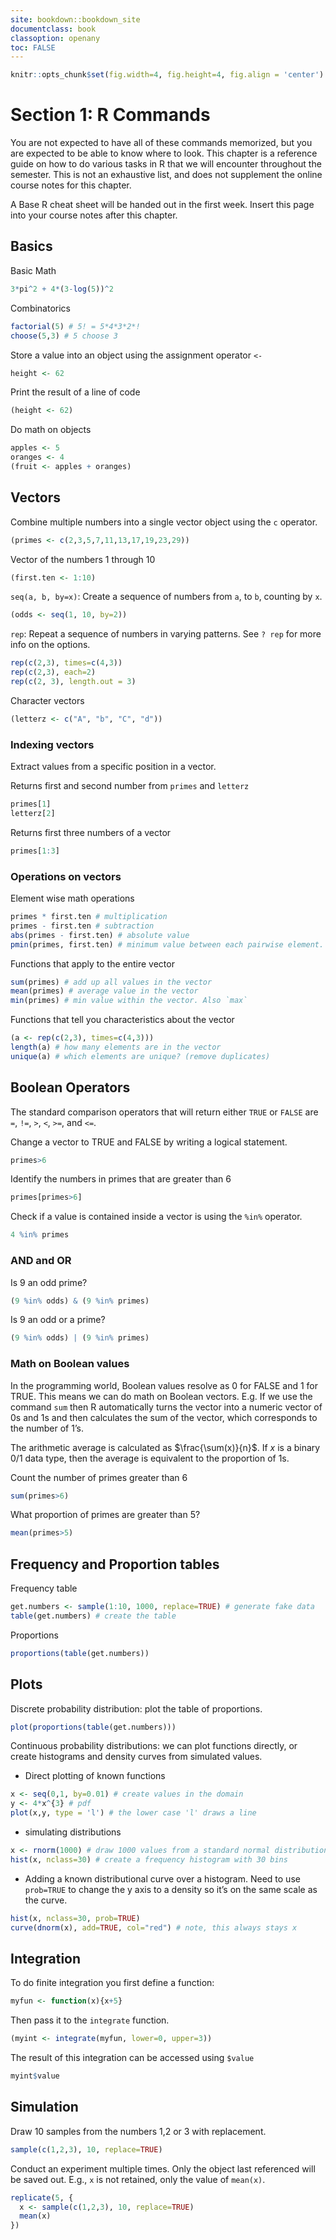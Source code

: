 ```yaml
--- 
site: bookdown::bookdown_site
documentclass: book
classoption: openany
toc: FALSE
---
```


```{=latex}
% Trigger ToC creation in LaTeX
\renewcommand{\baselinestretch}{0.7}\normalsize
\tableofcontents
\renewcommand{\baselinestretch}{2}\normalsize
```

```r
knitr::opts_chunk$set(fig.width=4, fig.height=4, fig.align = 'center')
```

# Section 1: R Commands

You are not expected to have all of these commands memorized, but you are expected to be able to know where to look. This chapter is a reference guide on how to do various tasks in R that we will encounter throughout the semester. This is not an exhaustive list, and does not supplement the online course notes for this chapter. 

A Base R cheat sheet will be handed out in the first week. Insert this page into your course notes after this chapter. 

\vspace{-1cm}

\singlespace
## Basics

Basic Math
```r
3*pi^2 + 4*(3-log(5))^2
```

Combinatorics
```r
factorial(5) # 5! = 5*4*3*2*!
choose(5,3) # 5 choose 3
```

Store a value into an object using the assignment operator `<-`
```r
height <- 62
```

Print the result of a line of code
```r
(height <- 62)
```

Do math on objects
```r
apples <- 5
oranges <- 4
(fruit <- apples + oranges)
```

## Vectors

Combine multiple numbers into a single vector object using the `c` operator.
```r
(primes <- c(2,3,5,7,11,13,17,19,23,29))
```

Vector of the numbers 1 through 10
```r
(first.ten <- 1:10)
```

`seq(a, b, by=x)`: Create a sequence of numbers from `a`, to `b`, counting by `x`.
```r
(odds <- seq(1, 10, by=2))
```

`rep`: Repeat a sequence of numbers in varying patterns. See `? rep` for more info on the options.
```r
rep(c(2,3), times=c(4,3))
rep(c(2,3), each=2)
rep(c(2, 3), length.out = 3)
```

Character vectors
```r
(letterz <- c("A", "b", "C", "d"))
```

### Indexing vectors
Extract values from a specific position in a vector.

Returns first and second number from `primes` and `letterz`
```r
primes[1]
letterz[2]
```

Returns first three numbers of a vector
```r
primes[1:3]
```

### Operations on vectors

Element wise math operations
```r
primes * first.ten # multiplication
primes - first.ten # subtraction
abs(primes - first.ten) # absolute value
pmin(primes, first.ten) # minimum value between each pairwise element. Also `pmax`
```

Functions that apply to the entire vector
```r
sum(primes) # add up all values in the vector
mean(primes) # average value in the vector
min(primes) # min value within the vector. Also `max`
```

Functions that tell you characteristics about the vector
```r
(a <- rep(c(2,3), times=c(4,3)))
length(a) # how many elements are in the vector
unique(a) # which elements are unique? (remove duplicates)
```

\newpage 

## Boolean Operators
The standard comparison operators that will return either `TRUE` or `FALSE` are `=`, `!=`, `>`, `<`, `>=`, and `<=`. 

Change a vector to TRUE and FALSE by writing a logical statement. 
```r
primes>6
```

Identify the numbers in primes that are greater than 6
```r
primes[primes>6]
```

Check if a value is contained inside a vector is using the `%in%` operator. 
```r
4 %in% primes
```

### AND and OR

Is 9 an odd prime? 
```r
(9 %in% odds) & (9 %in% primes)
```

Is 9 an odd or a prime? 
```r
(9 %in% odds) | (9 %in% primes)
```

### Math on Boolean values
In the programming world, Boolean values resolve as 0 for FALSE and 1 for TRUE. This means we can do math on Boolean vectors. E.g. If we use the command `sum` then R automatically turns the vector into a numeric vector of 0s and 1s and then calculates the sum of the vector, which corresponds to the number of 1's. 

The arithmetic average is calculated as $\frac{\sum(x)}{n}$. If $x$ is a binary 0/1 data type, then the average is equivalent to the proportion of 1s.


Count the number of primes greater than 6
```r
sum(primes>6)
```

What proportion of primes are greater than 5?
```r
mean(primes>5)
```

\newpage

## Frequency and Proportion tables 

Frequency table
```r
get.numbers <- sample(1:10, 1000, replace=TRUE) # generate fake data
table(get.numbers) # create the table
```

Proportions
```r
proportions(table(get.numbers))
```


## Plots

Discrete probability distribution: plot the table of proportions.
```r
plot(proportions(table(get.numbers)))
```

\newpage

Continuous probability distributions: we can plot functions directly, or create histograms and density curves from simulated values. 

- Direct plotting of known functions
```r
x <- seq(0,1, by=0.01) # create values in the domain
y <- 4*x^{3} # pdf
plot(x,y, type = 'l') # the lower case 'l' draws a line
```

- simulating distributions
```r
x <- rnorm(1000) # draw 1000 values from a standard normal distribution
hist(x, nclass=30) # create a frequency histogram with 30 bins
```

- Adding a known distributional curve over a histogram. Need to use `prob=TRUE` to change the y axis to a density so it's on the same scale as the curve. 
```r
hist(x, nclass=30, prob=TRUE) 
curve(dnorm(x), add=TRUE, col="red") # note, this always stays x
```



## Integration
To do finite integration you first define a function: 
```r
myfun <- function(x){x+5}
```

Then pass it to the `integrate` function. 
```r
(myint <- integrate(myfun, lower=0, upper=3))
```

The result of this integration can be accessed using `$value`
```r
myint$value
```

\newpage

## Simulation

Draw 10 samples from the numbers 1,2 or 3 with replacement. 
```r
sample(c(1,2,3), 10, replace=TRUE)
```

Conduct an experiment multiple times. Only the object last referenced will be saved out. E.g., `x` is not retained, only the value of `mean(x)`. 
```r
replicate(5, {
  x <- sample(c(1,2,3), 10, replace=TRUE)
  mean(x)
})
```

\doublespace
